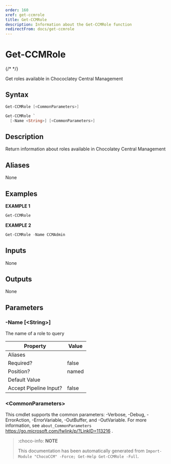```yaml
---
order: 160
xref: get-ccmrole
title: Get-CCMRole
description: Information about the Get-CCMRole function
redirectFrom: docs/get-ccmrole
---
```


# Get-CCMRole

{/* <!-- This documentation is automatically generated from /Get-CCMRole.ps1 using GenerateDocs.ps1. Contributions are welcome at the original location(s). --> */}

Get roles available in Chococlatey Central Management

## Syntax

~~~powershell
Get-CCMRole [<CommonParameters>]
~~~


~~~powershell
Get-CCMRole `
  [-Name <String>] [<CommonParameters>]
~~~

## Description

Return information about roles available in Chocolatey Central Management


## Aliases

None

## Examples

 **EXAMPLE 1**

~~~powershell
Get-CCMRole

~~~

**EXAMPLE 2**

~~~powershell
Get-CCMRole -Name CCMAdmin

~~~

## Inputs

None

## Outputs

None

## Parameters

###  -Name [&lt;String&gt;]
The name of a role to query

Property               | Value
---------------------- | -----
Aliases                |
Required?              | false
Position?              | named
Default Value          |
Accept Pipeline Input? | false

### &lt;CommonParameters&gt;

This cmdlet supports the common parameters: -Verbose, -Debug, -ErrorAction, -ErrorVariable, -OutBuffer, and -OutVariable. For more information, see `about_CommonParameters` https://go.microsoft.com/fwlink/p/?LinkID=113216 .



<Xref title="Function Reference" value="chococcm-functions" />

> :choco-info: **NOTE**
>
> This documentation has been automatically generated from `Import-Module "ChocoCCM" -Force; Get-Help Get-CCMRole -Full`.
